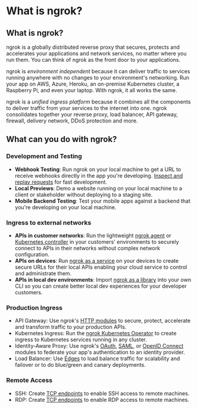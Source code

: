 # What is ngrok?

## What is ngrok?

ngrok is a globally distributed reverse proxy that secures, protects and
accelerates your applications and network services, no matter where you run
them. You can think of ngrok as the front door to your applications.

ngrok is _environment independent_ because it can deliver traffic to services
running anywhere with no changes to your environment's networking. Run your app
on AWS, Azure, Heroku, an on-premise Kubernetes cluster, a Raspberry Pi, and
even your laptop. With ngrok, it all works the same.

ngrok is a _unified ingress platform_ because it combines all the components to
deliver traffic from your services to the internet into one. ngrok
consolidates together your reverse proxy, load balancer, API gateway, firewall,
delivery network, DDoS protection and more.

## What can you do with ngrok?

### Development and Testing

- **Webhook Testing**: Run ngrok on your local machine to get a URL to receive
  webhooks directly in the app you're developing. [Inspect and replay
  requests](/agent/web-inspection-interface/) for fast development.
- **Local Previews**: Demo a website running on your local machine to a client
  or stakeholder without deploying to a staging site.
- **Mobile Backend Testing**: Test your mobile apps against a backend that
  you're developing on your local machine.

### Ingress to external networks

- **APIs in customer networks**: Run the lightweight [ngrok agent](/agent/) or
  [Kubernetes controller](/k8s/) in your customers' environments to securely
  connect to APIs in their networks without complex network configuration.
- **APIs on devices**: Run [ngrok as a service](/agent/#background-service) on
  your devices to create secure URLs for their local APIs enabling your cloud
  service to control and administrate them.
- **APIs in local dev environments**: Import [ngrok as a library](/agent-sdks)
  into your own CLI so you can create better local dev experiences for your
  developer customers.

### Production Ingress

- API Gateway: Use ngrok's [HTTP modules](/http/#modules) to secure, protect,
  accelerate and transform traffic to your production APIs.
- Kubernetes Ingress: Run the [ngrok Kubernetes Operator](/k8s/) to create ingress
  to Kubernetes services running in any cluster.
- Identity-Aware Proxy: Use ngrok's [OAuth](/http/oauth), [SAML](/http/saml/),
  or [OpenID Connect](/http/openid-connect) modules to federate your app's
  authentication to an identity provider.
- Load Balancer: Use [Edges](/network-edge/edges/) to load balance traffic for
  scalability and failover or to do blue/green and canary deployments.

### Remote Access

- SSH: Create [TCP endpoints](/tcp/) to enable SSH access to remote machines.
- RDP: Create [TCP endpoints](/tcp/) to enable RDP access to remote machines.

